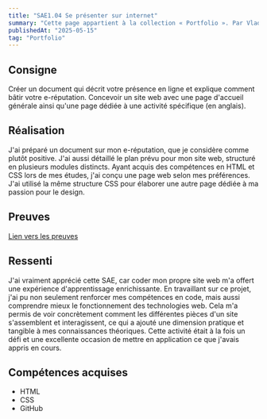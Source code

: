 ```yaml
---
title: "SAE1.04 Se présenter sur internet"
summary: "Cette page appartient à la collection « Portfolio ». Par Vladimir Nechaev."
publishedAt: "2025-05-15"
tag: "Portfolio"
---
```


## Consigne

Créer un document qui décrit votre présence en ligne et explique comment bâtir votre e-réputation. Concevoir un site web avec une page d'accueil générale ainsi qu'une page dédiée à une activité spécifique (en anglais).

## Réalisation

J'ai préparé un document sur mon e-réputation, que je considère comme plutôt positive. J'ai aussi détaillé le plan prévu pour mon site web, structuré en plusieurs modules distincts. Ayant acquis des compétences en HTML et CSS lors de mes études, j'ai conçu une page web selon mes préférences. J'ai utilisé la même structure CSS pour élaborer une autre page dédiée à ma passion pour le design.

## Preuves

[Lien vers les preuves](#)

## Ressenti

J'ai vraiment apprécié cette SAE, car coder mon propre site web m'a offert une expérience d'apprentissage enrichissante. En travaillant sur ce projet, j'ai pu non seulement renforcer mes compétences en code, mais aussi comprendre mieux le fonctionnement des technologies web. Cela m'a permis de voir concrètement comment les différentes pièces d'un site s'assemblent et interagissent, ce qui a ajouté une dimension pratique et tangible à mes connaissances théoriques. Cette activité était à la fois un défi et une excellente occasion de mettre en application ce que j'avais appris en cours.

## Compétences acquises

- HTML
- CSS
- GitHub
